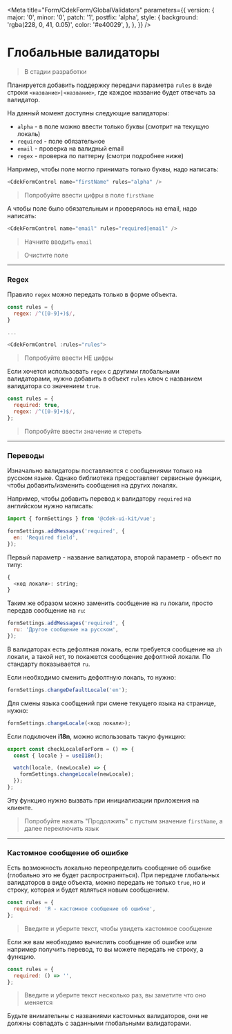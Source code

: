 
<Meta
  title="Form/CdekForm/GlobalValidators"
  parameters={{
    version: {
      major: '0',
      minor: '0',
      patch: '1',
      postfix: 'alpha',
      style: {
        background: 'rgba(228, 0, 41, 0.05)',
        color: '#e40029',
      },
    },
  }}
/>

# Глобальные валидаторы

> В стадии разработки

Планируется добавить поддержку передачи параметра `rules` в виде строки `<название>|<название>`,
где каждое название будет отвечать за валидатор.

На данный момент доступны следующие валидаторы:

- `alpha` - в поле можно ввести только буквы (смотрит на текущую локаль)
- `required` - поле обязательное
- `email` - проверка на валидный email
- `regex` - проверка по паттерну (смотри подробнее ниже)

Например, чтобы поле могло принимать только буквы, надо написать:

```js
<CdekFormControl name="firstName" rules="alpha" />
```

> Попробуйте ввести цифры в поле `firstName`

<Story id="form-cdekform--global-validator" />

А чтобы поле было обязательным и проверялось на email, надо написать:

```js
<CdekFormControl name="email" rules="required|email" />
```

> Начните вводить `email`

> Очистите поле

<Story id="form-cdekformcontrol--required-with-email" />

---

### Regex

Правило `regex` можно передать только в форме объекта.

```js
const rules = {
  regex: /^([0-9]+)$/,
}

...

<CdekFormControl :rules="rules">
```

> Попробуйте ввести НЕ цифры

<Story id="form-cdekformcontrol--regex" />

Если хочется использовать `regex` с другими глобальными валидаторами, нужно
добавить в объект `rules` ключ с названием валидатора со значением `true`.

```js
const rules = {
  required: true,
  regex: /^([0-9]+)$/,
};
```

> Попробуйте ввести значение и стереть

<Story id="form-cdekformcontrol--regex-with-required" />

---

### Переводы

Изначально валидаторы поставляются с сообщениями только на русском языке. Однако библиотека
предоставляет сервисные функции, чтобы добавить/изменить сообщения на других локалях.

Например, чтобы добавить перевод к валидатору `required` на английском нужно написать:

```js
import { formSettings } from '@cdek-ui-kit/vue';

formSettings.addMessages('required', {
  en: 'Required field',
});
```

Первый параметр - название валидатора, второй параметр - объект по типу:

```js
{
  <код локали>: string;
}
```

Таким же образом можно заменить сообщение на `ru` локали, просто передав сообщение на `ru`:

```js
formSettings.addMessages('required', {
  ru: 'Другое сообщение на русском',
});
```

В валидаторах есть дефолтная локаль, если требуется сообщение на `zh` локали, а такой нет, то покажется
сообщение дефолтной локали. По стандарту показывается `ru`.

Если необходимо сменить дефолтную локаль, то нужно:

```js
formSettings.changeDefaultLocale('en');
```

Для смены языка сообщений при смене текущего языка на странице, нужно:

```js
formSettings.changeLocale(<код локали>);
```

Если подключен **i18n**, можно использовать такую функцию:

```js
export const checkLocaleForForm = () => {
  const { locale } = useI18n();

  watch(locale, (newLocale) => {
    formSettings.changeLocale(newLocale);
  });
};
```

Эту функцию нужно вызвать при инициализации приложения на клиенте.

> Попробуйте нажать "Продолжить" с пустым значение `firstName`, а далее переключить язык

<Story id="form-cdekform--change-language" />

---

### Кастомное сообщение об ошибке

Есть возможность локально переопределить сообщение об ошибке (глобально это не будет распространяться).
При передаче глобальных валидаторов в виде объекта, можно передать не только `true`, но и строку,
которая и будет являться новым сообщением.

```js
const rules = {
  required: 'Я - кастомное сообщение об ошибке',
};
```

> Введите и уберите текст, чтобы увидеть кастомное сообщение

<Story id="form-cdekformcontrol--required-custom-message" />

Если же вам необходимо вычислить сообщение об ошибке или например получить перевод, то
вы можете передать не строку, а функцию.

```js
const rules = {
  required: () => '',
};
```

> Введите и уберите текст несколько раз, вы заметите что оно меняется

<Story id="form-cdekformcontrol--required-custom-message-function" />

Будьте внимательны с названиями кастомных валидаторов, они не должны совпадать с заданными
глобальными валидаторами.
